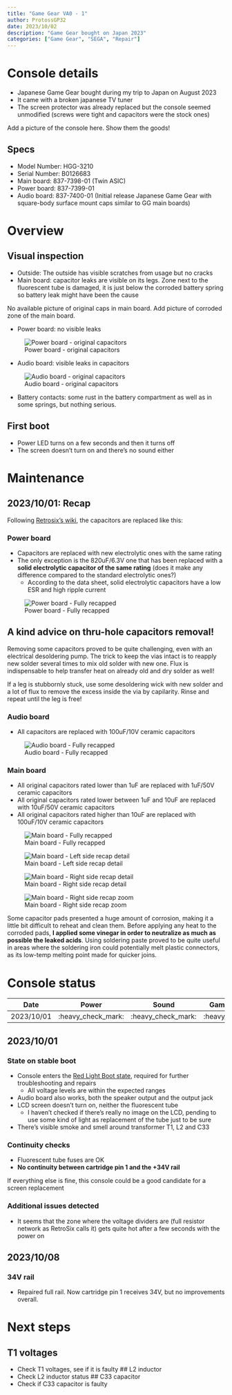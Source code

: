 ```yaml
---
title: "Game Gear VA0 - 1"
author: ProtossGP32
date: 2023/10/02
description: "Game Gear bought on Japan 2023"
categories: ["Game Gear", "SEGA", "Repair"]
---
```


# Console details

- Japanese Game Gear bought during my trip to Japan on August 2023
- It came with a broken japanese TV tuner
- The screen protector was already replaced but the console seemed unmodified (screws were tight and capacitors were the stock ones)

:::callout-warning
Add a picture of the console here. Show them the goods!
:::

## Specs
- Model Number: HGG-3210
- Serial Number: B0126683
- Main board: 837-7398-01 (Twin ASIC)
- Power board: 837-7399-01
- Audio board: 837-7400-01 (Initial release Japanese Game Gear with square-body surface mount caps similar to GG main boards)

# Overview
## Visual inspection
- Outside: The outside has visible scratches from usage but no cracks
- Main board: capacitor leaks are visible on its legs. Zone next to the fluorescent tube is damaged, it is just below the corroded battery spring so battery leak might have been the cause

:::callout-warning
No available picture of original caps in main board.
Add picture of corroded zone of the main board.
:::

- Power board: no visible leaks

![Power board - original capacitors](../../../images/repairs/SEGA/Game%20Gear/VA0/B0126683/20231001_power_board_original_caps.jpg)

- Audio board: visible leaks in capacitors

![Audio board - original capacitors](../../../images/repairs/SEGA/Game%20Gear/VA0/B0126683/20231001_audio_board_original_caps.jpg)

- Battery contacts: some rust in the battery compartment as well as in some springs, but nothing serious. 

## First boot
- Power LED turns on a few seconds and then it turns off
- The screen doesn't turn on and there's no sound either

# Maintenance
## 2023/10/01: Recap
Following [Retrosix's wiki](https://www.retrosix.wiki/capacitor-replacement-game-gear), the capacitors are replaced like this:

### Power board
- Capacitors are replaced with new electrolytic ones with the same rating
- The only exception is the 820uF/6.3V one that has been replaced with a **solid electrolytic capacitor of the same rating** (does it make any difference compared to the standard electrolytic ones?)
    - According to the data sheet, solid electrolytic capacitors have a low ESR and high ripple current

![Power board - Fully recapped](../../../images/repairs/SEGA/Game%20Gear/VA0/B0126683/20231001_power_board_recap.jpg)

:::callout-note
## A kind advice on thru-hole capacitors removal!
Removing some capacitors proved to be quite challenging, even with an electrical desoldering pump. The trick to keep the vias intact is to reapply new solder several times to mix old solder with new one. Flux is indispensable to help transfer heat on already old and dry solder as well!

If a leg is stubbornly stuck, use some desoldering wick with new solder and a lot of flux to remove the excess inside the via by capilarity. Rinse and repeat until the leg is free!
:::

### Audio board
- All capacitors are replaced with 100uF/10V ceramic capacitors

![Audio board - Fully recapped](../../../images/repairs/SEGA/Game%20Gear/VA0/B0126683/20231001_audio_board_recap.jpg)

### Main board
- All original capacitors rated lower than 1uF are replaced with 1uF/50V ceramic capacitors
- All original capacitors rated lower between 1uF and 10uF are replaced with 10uF/50V ceramic capacitors
- All original capacitors rated higher than 10uF are replaced with 100uF/10V ceramic capacitors

![Main board - Fully recapped](../../../images/repairs/SEGA/Game%20Gear/VA0/B0126683/20231001_main_board_recap.jpg)

![Main board - Left side recap detail](../../../images/repairs/SEGA/Game%20Gear/VA0/B0126683/20231001_main_board_recap_detail_left.jpg)

![Main board - Right side recap detail](../../../images/repairs/SEGA/Game%20Gear/VA0/B0126683/20231001_main_board_recap_detail_right.jpg)

![Main board - Right side recap zoom](../../../images/repairs/SEGA/Game%20Gear/VA0/B0126683/20231001_main_board_recap_detail_right_zoom.jpg)


Some capacitor pads presented a huge amount of corrosion, making it a little bit difficult to reheat and clean them. Before applying any heat to the corroded pads, **I applied some vinegar in order to neutralize as much as possible the leaked acids**. Using soldering paste proved to be quite useful in areas where the soldering iron could potentially melt plastic connectors, as its low-temp melting point made for quicker joins.

# Console status

| Date | Power | Sound | Game operation | Screen |
| --- | :---: | :---: | :---: | :---: |
| 2023/10/01 | :heavy_check_mark: | :heavy_check_mark: | :heavy_check_mark: | ❌ |

## 2023/10/01
### State on stable boot
- Console enters the [Red Light Boot state](https://www.retrosix.wiki/getting-to-red-light-boot-game-gear), required for further troubleshooting and repairs
    - All voltage levels are within the expected ranges
- Audio board also works, both the speaker output and the output jack
- LCD screen doesn't turn on, neither the fluorescent tube 
    - I haven't checked if there's really no image on the LCD, pending to use some kind of light as replacement of the tube just to be sure
- There's visible smoke and smell around transformer T1, L2 and C33

### Continuity checks
- Fluorescent tube fuses are OK
- **No continuity between cartridge pin 1 and the +34V rail**

:::callout-tip
If everything else is fine, this console could be a good candidate for a screen replacement
:::

### Additional issues detected
- It seems that the zone where the voltage dividers are (full resistor network as RetroSix calls it) gets quite hot after a few seconds with the power on

## 2023/10/08
### 34V rail
- Repaired full rail. Now cartridge pin 1 receives 34V, but no improvements overall.

# Next steps
## T1 voltages
- Check T1 voltages, see if it is faulty
## L2 inductor
- Check L2 inductor status
## C33 capacitor
- Check if C33 capacitor is faulty